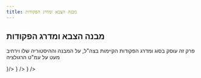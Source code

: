 ```yaml
---
title: מבנה הצבא ומדרג הפקודות
---
```


## מבנה הצבא ומדרג הפקודות

פרק זה עוסק בסוג ומדרג הפקודות הקיימות בצה"ל, על המבנה וההיסטוריה שלו וירחיב מעט על עמ"ט הרגולציה


<Cards>
  <Card style={{fontSize: '18px'}} title="מבנה הצבא" href="orderstructure/structure" icon={<img src={hierarchy.src} width="28" height="28" />}/>
  <Card style={{fontSize: '18px'}} title='מדרג הפקודות' href="orderstructure/orders" icon={<img src={military.src} width="28" height="28" />} />
  <Card style={{fontSize: '18px'}} title='עמ"ט הרגולציה' href="orderstructure/regulation" icon={<img src={regulation.src} width="28" height="28" />} />
</Cards>